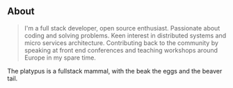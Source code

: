## About


> I'm a full stack developer, open source enthusiast. Passionate about coding and solving problems. Keen interest in distributed systems and micro services architecture. Contributing back to the community by speaking at front end conferences and teaching workshops around Europe in my spare time.

The platypus is a fullstack mammal, with the beak the eggs and the beaver tail.


